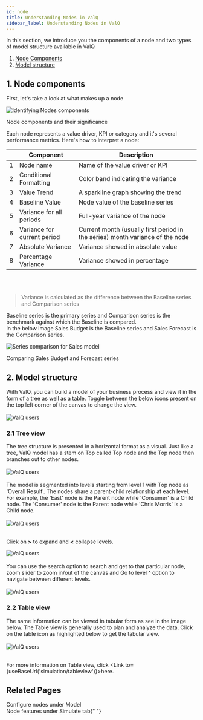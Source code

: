 ```yaml
---
id: node
title: Understanding Nodes in ValQ
sidebar_label: Understanding Nodes in ValQ
---
```



In this section, we introduce you the components of a node and two types of model structure available in ValQ

1. [Node Components](#1-node-components)
1. [Model structure](#2-model-structure)

## 1. Node components

First, let's take a look at what makes up a node

<div class="center">
  <Zoom>
    <img
      alt="Identifying Nodes components"
      src={useBaseUrl("/doc-images/intro/node4.png")}
    />
  </Zoom>
  <p>Node components and their significance</p>
</div>

Each node represents a value driver, KPI or category and it's several performance metrics. Here's how to interpret a node:

<div style={{textAlign: 'justify'}} className="table-center">

|     | Component                   | Description                                                                   |
| --- | --------------------------- | ----------------------------------------------------------------------------- |
| 1   | Node name                   | Name of the value driver or KPI                                               |
| 2   | Conditional Formatting      | Color band indicating the variance                                            |
| 3   | Value Trend                 | A sparkline graph showing the trend                                           |
| 4   | Baseline Value              | Node value of the baseline series                                             |
| 5   | Variance for all periods    | Full-year variance of the node                                                |
| 6   | Variance for current period | Current month (usually first period in the series) month variance of the node |
| 7   | Absolute Variance           | Variance showed in absolute value                                             |
| 8   | Percentage Variance         | Variance showed in percentage                                                 |

</div>
<br></br>

> Variance is calculated as the difference between the Baseline series and Comparison series


Baseline series is the primary series and Comparison series is the benchmark
against which the Baseline is compared. <br /> In the below image Sales Budget is the Baseline series and Sales Forecast is the Comparison series.

<div class="center">
  <Zoom>
    <img
      alt="Series comparison for Sales model"
      src={useBaseUrl("/doc-images/intro/node5.png")}
    />
  </Zoom>
  <p>Comparing Sales Budget and Forecast series</p>
</div>

## 2. Model structure

<div style={{ textAlign: "justify" }}>
  With ValQ, you can build a model of your business process and view it in the
  form of a tree as well as a table. Toggle between the below icons present on
  the top left corner of the canvas to change the view.
</div> <br />

<div style={{ textAlign: "center" }}>
  <Zoom>
    <img alt="ValQ users" src={useBaseUrl("/doc-images/intro/node8.png")} />
  </Zoom>
</div>

### 2.1 Tree view

<div style={{ textAlign: "justify" }}>
  The tree structure is presented in a horizontal format as a visual. Just like
  a tree, ValQ model has a stem on Top called Top node and the Top node then
  branches out to other nodes.
</div> <br />

<div class="center">
  <Zoom>
    <img alt="ValQ users" src={useBaseUrl("/doc-images/intro/node7.png")} />
  </Zoom>
</div>
<br />

<div style={{ textAlign: "justify" }}>
  The model is segmented into levels starting from level 1 with Top node as 'Overall Result'. The nodes share a parent-child relationship at each
  level. For example, the 'East' node is the Parent node while 'Consumer' is a Child node. The 'Consumer' node is the Parent node while 'Chris Morris' is a Child node.
</div> <br />

<div class="center">
  <Zoom>
    <img alt="ValQ users" src={useBaseUrl("/doc-images/intro/node2.png")} />
  </Zoom>
</div> <br />

Click on **>** to expand and **<** collapse levels.

<div class="center">
  <Zoom>
    <img alt="ValQ users" src={useBaseUrl("/doc-images/intro/node6.png")} />
  </Zoom>
</div> <br />

<div style={{ textAlign: "justify" }}>
  You can use the search option to search and get to that particular node, zoom
  slider to zoom in/out of the canvas and Go to level ^ option to navigate
  between different levels.
</div> <br />

<div class="center">
  <Zoom>
    <img alt="ValQ users" src={useBaseUrl("/doc-images/intro/node9.png")} />
  </Zoom>
</div>

### 2.2 Table view

<div style={{ textAlign: "justify" }}>
  The same information can be viewed in tabular form as see in the image below.
  The Table view is generally used to plan and analyze the data. Click on the
  table icon as highlighted below to get the tabular view.
</div> <br />

<div class="center">
  <Zoom>
    <img alt="ValQ users" src={useBaseUrl("/doc-images/intro/node10.png")} />
  </Zoom>
</div> <br />

For more information on Table view, click <Link to={useBaseUrl('simulation/tableview')}>here</Link>.

## Related Pages

<Link to={useBaseUrl("model/node")}>Configure nodes</Link> under Model <br />
<Link to={useBaseUrl("simulation/simulation_canvas#1-node-features")}>
  Node features
</Link> under Simulate tab{" "}
